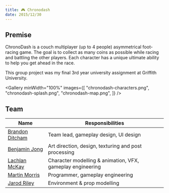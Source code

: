 ```yaml
---
title: 🎮 Chronodash
date: 2015/12/30
---
```



## Premise

ChronoDash is a couch multiplayer (up to 4 people) asymmetrical
foot-racing game. The goal is to collect as many coins as possible while
racing and battling the other players. Each character has a unique
ultimate ability to help you get ahead in the race.

This group project was my final 3rd year university assignment at
Griffith University.

<Vimeo id="144641475" />

<Gallery
  minWidth="100%"
  images={[
    "chronodash-characters.png",
    "chronodash-splash.png",
    "chronodash-map.png",
  ]}
/>

## Team

| Name                                                                 | Responsibilities                                           |
| -------------------------------------------------------------------- | ---------------------------------------------------------- |
| [Brandon Ditcham](https://www.linkedin.com/in/brandonditcham/)       | Team lead, gameplay design, UI design                      |
| [Benjamin Jong](https://www.behance.net/benjaminjong)                | Art direction, design, texturing and post processing       |
| [Lachlan McKay](http://lachlanmckay.com)                             | Character modelling & animation, VFX, gameplay engineering |
| [Martin Morris](https://www.linkedin.com/in/martin-morris-88b241a6/) | Programmer, gameplay engineering                           |
| [Jarod Riley](https://www.facebook.com/jarod.riley.3)                | Environment & prop modelling                               |
